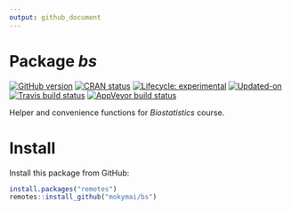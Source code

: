 ```yaml
---
output: github_document
---
```


<!-- README.md is generated from README.Rmd. Please edit that file -->

# Package **_bs_**

<!-- badges: start -->
[![GitHub version](https://img.shields.io/badge/GitHub-v`r packageVersion("bs")`-brightgreen.svg)](https://github.com/GegznaV/bs)
[![CRAN status](https://www.r-pkg.org/badges/version/bs)](https://CRAN.R-project.org/package=bs)
[![Lifecycle: experimental](https://img.shields.io/badge/lifecycle-experimental-orange.svg)](https://www.tidyverse.org/lifecycle/#experimental)
[![Updated-on](https://img.shields.io/badge/Updated%20on-`r gsub('-', '--', Sys.Date())`-yellowgreen.svg)]()
[![Travis build status](https://travis-ci.com/mokymai/bs.svg?branch=master)](https://travis-ci.com/mokymai/bs)
[![AppVeyor build status](https://ci.appveyor.com/api/projects/status/github/mokymai/bs?branch=master&svg=true)](https://ci.appveyor.com/project/mokymai/bs)
<!-- badges: end -->


Helper and convenience functions for *Biostatistics* course.


# Install

Install this package from GitHub:

```r
install.packages("remotes")
remotes::install_github("mokymai/bs")
```

